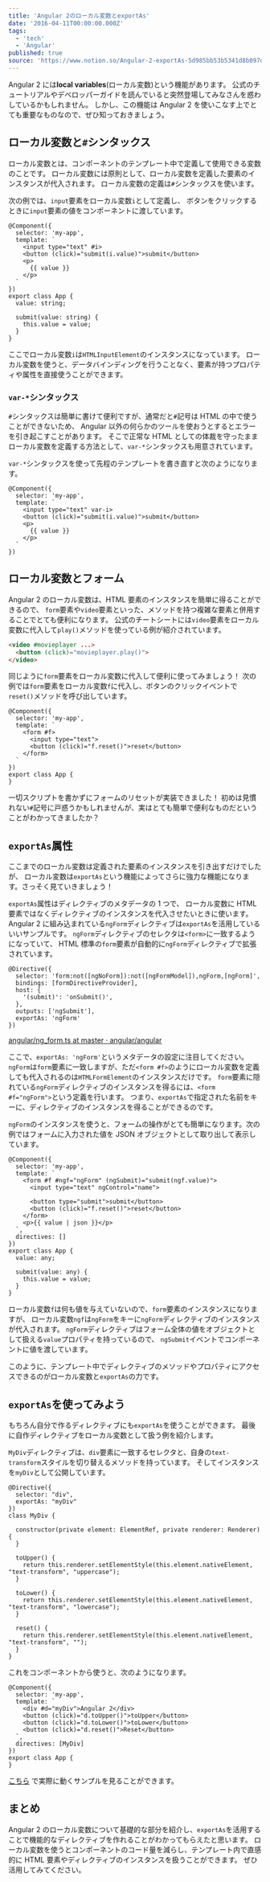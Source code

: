 ```yaml
---
title: 'Angular 2のローカル変数とexportAs'
date: '2016-04-11T00:00:00.000Z'
tags:
  - 'tech'
  - 'Angular'
published: true
source: 'https://www.notion.so/Angular-2-exportAs-5d985bb53b5341d8b097d2f5cf8ddb57'
---
```


Angular 2 には**local variables**(ローカル変数)という機能があります。 公式のチュートリアルやデベロッパーガイドを読んでいると突然登場してみなさんを惑わしているかもしれません。 しかし、この機能は Angular 2 を使いこなす上でとても重要なものなので、ぜひ知っておきましょう。

## ローカル変数と`#`シンタックス

ローカル変数とは、コンポーネントのテンプレート中で定義して使用できる変数のことです。 ローカル変数には原則として、ローカル変数を定義した要素のインスタンスが代入されます。 ローカル変数の定義は`#`シンタックスを使います。

次の例では、`input`要素をローカル変数`i`として定義し、 ボタンをクリックするときに`input`要素の値をコンポーネントに渡しています。

```
@Component({
  selector: 'my-app',
  template: `
    <input type="text" #i>
    <button (click)="submit(i.value)">submit</button>
    <p>
      {{ value }}
    </p>
  `
})
export class App {
  value: string;

  submit(value: string) {
    this.value = value;
  }
}
```

ここでローカル変数`i`は`HTMLInputElement`のインスタンスになっています。 ローカル変数を使うと、データバインディングを行うことなく、要素が持つプロパティや属性を直接使うことができます。

### `var-*`シンタックス

`#`シンタックスは簡単に書けて便利ですが、通常だと`#`記号は HTML の中で使うことができないため、 Angular 以外の何らかのツールを使おうとするとエラーを引き起こすことがあります。 そこで正常な HTML としての体裁を守ったままローカル変数を定義する方法として、`var-*`シンタックスも用意されています。

`var-*`シンタックスを使って先程のテンプレートを書き直すと次のようになります。

```
@Component({
  selector: 'my-app',
  template: `
    <input type="text" var-i>
    <button (click)="submit(i.value)">submit</button>
    <p>
      {{ value }}
    </p>
  `
})
```

## ローカル変数とフォーム

Angular 2 のローカル変数は、HTML 要素のインスタンスを簡単に得ることができるので、 `form`要素や`video`要素といった、メソッドを持つ複雑な要素と併用することでとても便利になります。 公式のチートシートには`video`要素をローカル変数に代入して`play()`メソッドを使っている例が紹介されています。

```html
<video #movieplayer ...>
  <button (click)="movieplayer.play()">
</video>
```

同じように`form`要素をローカル変数に代入して便利に使ってみましょう！ 次の例では`form`要素をローカル変数`f`に代入し、ボタンのクリックイベントで`reset()`メソッドを呼び出しています。

```
@Component({
  selector: 'my-app',
  template: `
    <form #f>
      <input type="text">
      <button (click)="f.reset()">reset</button>
    </form>
  `
})
export class App {
}
```

一切スクリプトを書かずにフォームのリセットが実装できました！ 初めは見慣れない`#`記号に戸惑うかもしれませんが、実はとても簡単で便利なものだということがわかってきましたか？

## `exportAs`属性

ここまでのローカル変数は定義された要素のインスタンスを引き出すだけでしたが、 ローカル変数は`exportAs`という機能によってさらに強力な機能になります。さっそく見ていきましょう！

`exportAs`属性はディレクティブのメタデータの 1 つで、 ローカル変数に HTML 要素ではなくディレクティブのインスタンスを代入させたいときに使います。 Angular 2 に組み込まれている`ngForm`ディレクティブは`exportAs`を活用しているいいサンプルです。 `ngForm`ディレクティブのセレクタは`<form>`に一致するようになっていて、 HTML 標準の`form`要素が自動的に`ngForm`ディレクティブで拡張されています。

```
@Directive({
  selector: 'form:not([ngNoForm]):not([ngFormModel]),ngForm,[ngForm]',
  bindings: [formDirectiveProvider],
  host: {
    '(submit)': 'onSubmit()',
  },
  outputs: ['ngSubmit'],
  exportAs: 'ngForm'
})
```

[angular/ng_form.ts at master · angular/angular](https://github.com/angular/angular/blob/master/modules%2Fangular2%2Fsrc%2Fcommon%2Fforms%2Fdirectives%2Fng_form.ts#L80-L88)

ここで、`exportAs: 'ngForm'`というメタデータの設定に注目してください。 `ngForm`は`form`要素に一致しますが、ただ`<form #f>`のようにローカル変数を定義しても代入されるのは`HTMLFormElement`のインスタンスだけです。 `form`要素に隠れている`ngForm`ディレクティブのインスタンスを得るには、`<form #f="ngForm">`という定義を行います。 つまり、`exportAs`で指定された名前をキーに、ディレクティブのインスタンスを得ることができるのです。

`ngForm`のインスタンスを使うと、フォームの操作がとても簡単になります。次の例ではフォームに入力された値を JSON オブジェクトとして取り出して表示しています。

```
@Component({
  selector: 'my-app',
  template: `
    <form #f #ngf="ngForm" (ngSubmit)="submit(ngf.value)">
      <input type="text" ngControl="name">

      <button type="submit">submit</button>
      <button (click)="f.reset()">reset</button>
    </form>
    <p>{{ value | json }}</p>
  `,
  directives: []
})
export class App {
  value: any;

  submit(value: any) {
    this.value = value;
  }
}
```

ローカル変数`f`は何も値を与えていないので、`form`要素のインスタンスになりますが、 ローカル変数`ngf`は`ngForm`をキーに`ngForm`ディレクティブのインスタンスが代入されます。 `ngForm`ディレクティブはフォーム全体の値をオブジェクトとして扱える`value`プロパティを持っているので、 `ngSubmit`イベントでコンポーネントに値を渡しています。

このように、テンプレート中でディレクティブのメソッドやプロパティにアクセスできるのがローカル変数と`exportAs`の力です。

## `exportAs`を使ってみよう

もちろん自分で作るディレクティブにも`exportAs`を使うことができます。 最後に自作ディレクティブをローカル変数として扱う例を紹介します。

`MyDiv`ディレクティブは、`div`要素に一致するセレクタと、自身の`text-transform`スタイルを切り替えるメソッドを持っています。 そしてインスタンスを`myDiv`として公開しています。

```
@Directive({
  selector: "div",
  exportAs: "myDiv"
})
class MyDiv {

  constructor(private element: ElementRef, private renderer: Renderer) {
  }

  toUpper() {
    return this.renderer.setElementStyle(this.element.nativeElement, "text-transform", "uppercase");
  }

  toLower() {
    return this.renderer.setElementStyle(this.element.nativeElement, "text-transform", "lowercase");
  }

  reset() {
    return this.renderer.setElementStyle(this.element.nativeElement, "text-transform", "");
  }
}
```

これをコンポーネントから使うと、次のようになります。

```
@Component({
  selector: 'my-app',
  template: `
    <div #d="myDiv">Angular 2</div>
    <button (click)="d.toUpper()">toUpper</button>
    <button (click)="d.toLower()">toLower</button>
    <button (click)="d.reset()">Reset</button>
  `,
  directives: [MyDiv]
})
export class App {
}
```

[こちら](http://plnkr.co/edit/xDSVImO4wbFYLGIqViFO?p=preview) で実際に動くサンプルを見ることができます。

## まとめ

Angular 2 のローカル変数について基礎的な部分を紹介し、`exportAs`を活用することで機能的なディレクティブを作れることがわかってもらえたと思います。 ローカル変数を使うとコンポーネントのコード量を減らし、テンプレート内で直感的に HTML 要素やディレクティブのインスタンスを扱うことができます。 ぜひ活用してみてください。
